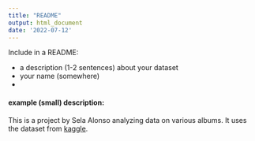 ```yaml
---
title: "README"
output: html_document
date: '2022-07-12'
---
```


Include in a README: 

* a description (1-2 sentences) about your dataset 
* your name (somewhere) 
* 

#### example (small) description: 
This is a project by Sela Alonso analyzing data on various albums. It uses the dataset from [kaggle](https://www.kaggle.com/datasets/revilrosa/music-label-dataset?select=albums.csv). 